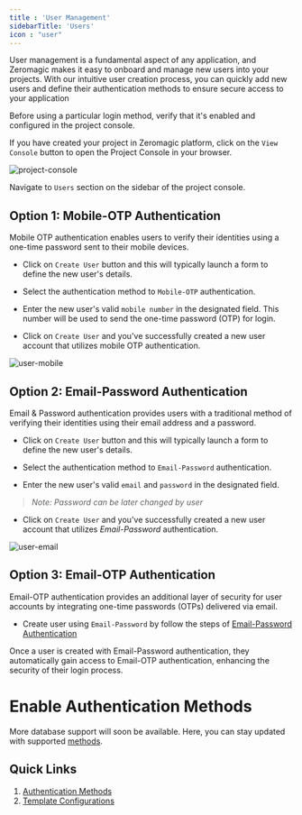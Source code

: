 ```yaml
--- 
title : 'User Management'
sidebarTitle: 'Users'
icon : "user"
---
```


User management is a fundamental aspect of any application, and Zeromagic makes it easy to onboard and manage new users into your projects. With our intuitive user creation process, you can quickly add new users and define their authentication methods to ensure secure access to your application

<Note>

Before using a particular login method, verify that it's enabled and configured in the project console.

</Note>

If you have created your project in Zeromagic platform, click on the `View Console` button to open the Project Console in your browser.

![project-console](/assets/images/project-console.png)

Navigate to `Users` section on the sidebar of the project console. 

## Option 1: Mobile-OTP Authentication

Mobile OTP authentication enables users to verify their identities using a one-time password sent to their mobile devices. 

- Click on `Create User` button and this will typically launch a form to define the new user's details. 

- Select the authentication method to `Mobile-OTP` authentication.

- Enter the new user's valid `mobile number` in the designated field. This number will be used to send the one-time password (OTP) for login.

- Click on `Create User` and you've successfully created a new user account that utilizes mobile OTP authentication.

![user-mobile](/assets/images/user-mobile.png)



## Option 2: Email-Password Authentication

Email & Password authentication provides users with a traditional method of verifying their identities using their email address and a password.


- Click on `Create User` button and this will typically launch a form to define the new user's details. 

- Select the authentication method to `Email-Password` authentication.

- Enter the new user's valid `email` and `password` in the designated field. 

> _Note: Password can be later changed by user_

- Click on `Create User` and you've successfully created a new user account that utilizes _Email-Password_ authentication.
 
![user-email](/assets/images/user-email.png)
 
## Option 3: Email-OTP Authentication

Email-OTP authentication provides an additional layer of security for user accounts by integrating one-time passwords (OTPs) delivered via email. 

- Create user using `Email-Password` by follow the steps of [Email-Password Authentication](#option-2-email-password-authentication)

<Tip>

Once a user is created with Email-Password authentication, they automatically gain access to Email-OTP authentication, enhancing the security of their login process.
 
</Tip>

# Enable Authentication Methods

More database support will soon be available. Here, you can stay updated with supported [methods](/authentication/methods/introduction).

## Quick Links

1. [Authentication Methods](/authentication/methods/introduction)
2. [Template Configurations](/authentication/templates)